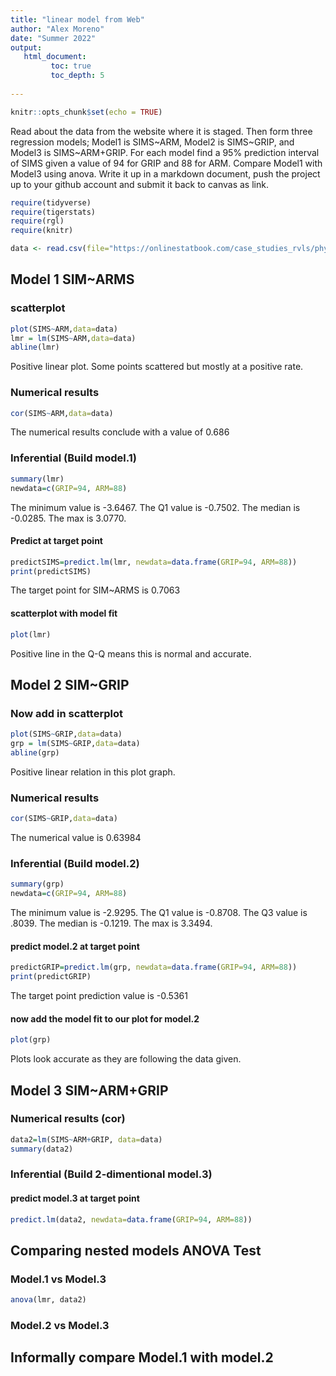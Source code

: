 ```yaml
---
title: "linear model from Web"
author: "Alex Moreno"
date: "Summer 2022"
output:
   html_document:
         toc: true
         toc_depth: 5
        
---
```


```r
knitr::opts_chunk$set(echo = TRUE)
```

Read about the data from the website where it is staged.  Then form three regression models; Model1 is SIMS~ARM, Model2 is SIMS~GRIP, and Model3 is SIMS~ARM+GRIP. For each model find a 95% prediction interval of SIMS given a value of 94  for GRIP and 88 for ARM. Compare Model1 with Model3 using anova. Write it up in a markdown document, push the project up to your github account and submit it back to canvas as link. 

 


```r
require(tidyverse)
require(tigerstats)
require(rgl)
require(knitr)

```

```r
data <- read.csv(file="https://onlinestatbook.com/case_studies_rvls/physical_strength/data.txt",sep="",header=TRUE)  

```

## Model 1 SIM~ARMS

### scatterplot

```r
plot(SIMS~ARM,data=data)
lmr = lm(SIMS~ARM,data=data)
abline(lmr)
```

Positive linear plot. Some points scattered but mostly at a positive rate.

### Numerical results

```r
cor(SIMS~ARM,data=data)
```
The numerical results conclude with a value of 0.686

### Inferential  (Build model.1)

```r
summary(lmr)
newdata=c(GRIP=94, ARM=88)
```

The minimum value is -3.6467. The Q1 value is -0.7502. The median is -0.0285. The max is 3.0770.

#### Predict at target point

```r
predictSIMS=predict.lm(lmr, newdata=data.frame(GRIP=94, ARM=88))
print(predictSIMS)
```

The target point for SIM~ARMS is 0.7063

#### scatterplot with model fit
  
```r
plot(lmr)
```

Positive line in the Q-Q means this is normal and accurate.

## Model 2 SIM~GRIP

### Now add in scatterplot

```r
plot(SIMS~GRIP,data=data)
grp = lm(SIMS~GRIP,data=data)
abline(grp)
```

Positive linear relation in this plot graph.

### Numerical results 

```r
cor(SIMS~GRIP,data=data)
```

The numerical value is 0.63984

### Inferential  (Build model.2)

```r
summary(grp)
newdata=c(GRIP=94, ARM=88)
```

The minimum value is -2.9295. The Q1 value is -0.8708. The Q3 value is .8039. The median is -0.1219. The max is 3.3494.


#### predict model.2 at target point

```r
predictGRIP=predict.lm(grp, newdata=data.frame(GRIP=94, ARM=88))
print(predictGRIP)
```

The target point prediction value is -0.5361


#### now add the model fit to our plot for model.2
  
```r
plot(grp)
```

Plots look accurate as they are following the data given.

## Model 3 SIM~ARM+GRIP

### Numerical results (cor)

```r
data2=lm(SIMS~ARM+GRIP, data=data)
summary(data2)
```

  
### Inferential  (Build 2-dimentional model.3)

#### predict model.3 at target point

```r
predict.lm(data2, newdata=data.frame(GRIP=94, ARM=88))
```

  

## Comparing nested models ANOVA Test

### Model.1 vs Model.3

```r
anova(lmr, data2)
```


### Model.2 vs Model.3

## Informally compare Model.1 with model.2

